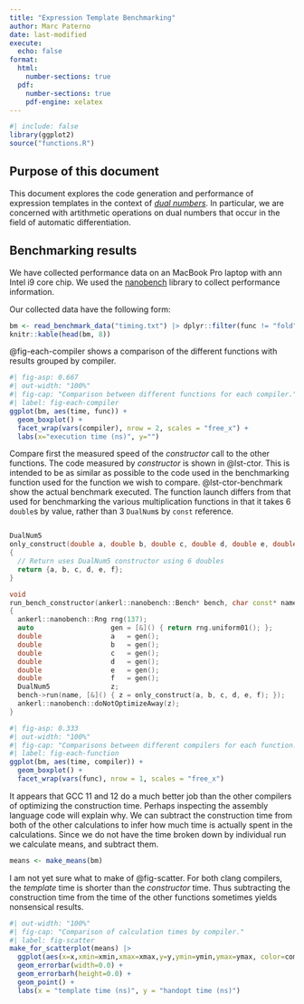 ```yaml
---
title: "Expression Template Benchmarking"
author: Marc Paterno
date: last-modified
execute: 
  echo: false
format:
  html:
    number-sections: true
  pdf:
    number-sections: true
    pdf-engine: xelatex
---
```


```r
#| include: false
library(ggplot2)
source("functions.R")
```

## Purpose of this document

This document explores the code generation and performance of expression templates in the context of [*dual numbers*](https://en.wikipedia.org/wiki/Dual_number).
In particular, we are concerned with artithmetic operations on dual numbers that occur in the field of automatic differentiation.

## Benchmarking results

We have collected performance data on an MacBook Pro laptop with ann Intel i9 core chip.
We used the [nanobench](https://github.com/martinus/nanobench) library to collect performance information.

Our collected data have the following form:

```r
bm <- read_benchmark_data("timing.txt") |> dplyr::filter(func != "fold")
knitr::kable(head(bm, 8))
```

@fig-each-compiler shows a comparison of the different functions with results grouped by compiler.

```r
#| fig-asp: 0.667
#| out-width: "100%"
#| fig-cap: "Comparison between different functions for each compiler."
#| label: fig-each-compiler
ggplot(bm, aes(time, func)) +
  geom_boxplot() +
  facet_wrap(vars(compiler), nrow = 2, scales = "free_x") +
  labs(x="execution time (ns)", y="")
```

Compare first the measured speed of the *constructor* call to the other functions.
The code measured by *constructor* is shown in @lst-ctor.
This is intended to be as similar as possible to the code used in the benchmarking function used for the function we wish to compare.
@lst-ctor-benchmark show the actual benchmark executed.
The function launch differs from that used for benchmarking the various multiplication functions in that it takes 6 `double`s by value, rather than 3 `DualNum`s by `const` reference.

```{#lst-ctor .cpp lst-cap="The `only_construct` function used in benchmarking."}

DualNum5
only_construct(double a, double b, double c, double d, double e, double f)
{
  // Return uses DualNum5 constructor using 6 doubles
  return {a, b, c, d, e, f};
}
```


```{#lst-ctor-benchmark .cpp lst-cap="Benchmark function for timing the `DualNum5` constructor."}
void
run_bench_constructor(ankerl::nanobench::Bench* bench, char const* name)
{
  ankerl::nanobench::Rng rng(137);
  auto                   gen = [&]() { return rng.uniform01(); };
  double                 a   = gen();
  double                 b   = gen();
  double                 c   = gen();
  double                 d   = gen();
  double                 e   = gen();
  double                 f   = gen();
  DualNum5               z;
  bench->run(name, [&]() { z = only_construct(a, b, c, d, e, f); });
  ankerl::nanobench::doNotOptimizeAway(z);
}
```



```r
#| fig-asp: 0.333
#| out-width: "100%"
#| fig-cap: "Comparisons between different compilers for each function."
#| label: fig-each-function
ggplot(bm, aes(time, compiler)) +
  geom_boxplot() +
  facet_wrap(vars(func), nrow = 1, scales = "free_x")
```

It appears that GCC 11 and 12 do a much better job than the other compilers of optimizing the construction time.
Perhaps inspecting the assembly language code will explain why.
We can subtract the construction time from both of the other calculations to infer how much time is actually spent in the calculations.
Since we do not have the time broken down by individual run we calculate means, and subtract them.

```r
means <- make_means(bm)
```

I am not yet sure what to make of @fig-scatter.
For both clang compilers, the *template* time is shorter than the *constructor* time.
Thus subtracting the construction time from the time of the other functions sometimes yields nonsensical results.

```r
#| out-width: "100%"
#| fig-cap: "Comparison of calculation times by compiler."
#| label: fig-scatter
make_for_scatterplot(means) |>
  ggplot(aes(x=x,xmin=xmin,xmax=xmax,y=y,ymin=ymin,ymax=ymax, color=compiler)) +
  geom_errorbar(width=0.0) +
  geom_errorbarh(height=0.0) +  
  geom_point() +
  labs(x = "template time (ns)", y = "handopt time (ns)")
```
